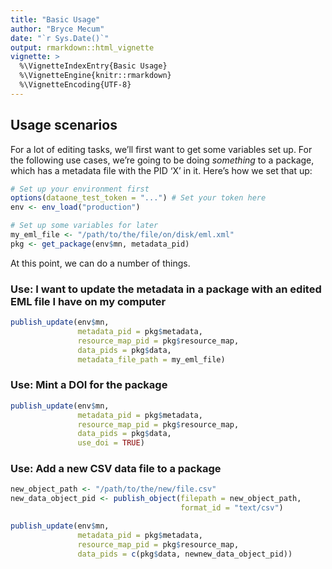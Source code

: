 ```yaml
---
title: "Basic Usage"
author: "Bryce Mecum"
date: "`r Sys.Date()`"
output: rmarkdown::html_vignette
vignette: >
  %\VignetteIndexEntry{Basic Usage}
  %\VignetteEngine{knitr::rmarkdown}
  %\VignetteEncoding{UTF-8}
---
```


## Usage scenarios

For a lot of editing tasks, we'll first want to get some variables set up. For
the following use cases, we're going to be doing *something* to a package,
which has a metadata file with the PID 'X' in it. Here's how we set that up:

```r
# Set up your environment first
options(dataone_test_token = "...") # Set your token here
env <- env_load("production")

# Set up some variables for later
my_eml_file <- "/path/to/the/file/on/disk/eml.xml"
pkg <- get_package(env$mn, metadata_pid)
```

At this point, we can do a number of things.

### Use: I want to update the metadata in a package with an edited EML file I have on my computer

```r
publish_update(env$mn,
               metadata_pid = pkg$metadata,
               resource_map_pid = pkg$resource_map,
               data_pids = pkg$data,
               metadata_file_path = my_eml_file)
```

### Use: Mint a DOI for the package

```r
publish_update(env$mn,
               metadata_pid = pkg$metadata,
               resource_map_pid = pkg$resource_map,
               data_pids = pkg$data,
               use_doi = TRUE)
```

### Use: Add a new CSV data file to a package

```r
new_object_path <- "/path/to/the/new/file.csv"
new_data_object_pid <- publish_object(filepath = new_object_path,
                                      format_id = "text/csv")

publish_update(env$mn,
               metadata_pid = pkg$metadata,
               resource_map_pid = pkg$resource_map,
               data_pids = c(pkg$data, newnew_data_object_pid))
```
